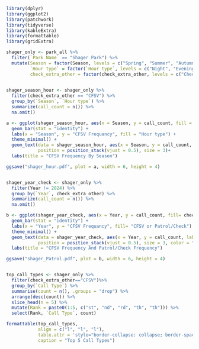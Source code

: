 ```r
library(dplyr)
library(ggplot2)
library(patchwork)
library(tidyverse)
library(kableExtra)
library(formattable)
library(gridExtra)
```

```r
shager_only <- park_all %>%
  filter(`Park Name` == "Shager Park") %>%
  mutate(Season = factor(Season, levels = c("Spring", "Summer", "Autumn", "Winter")),
         `Hour type` = factor(`Hour type`, levels = c("Night", "Evening", "Afternoon", "Morning")),
         check_extra_other = factor(check_extra_other, levels = c("Check/Patrol", "CFSV")))
  

shager_season_hour <- shager_only %>%
  filter(check_extra_other == "CFSV") %>%
  group_by(`Season`, `Hour type`) %>%  
  summarize(call_count = n()) %>%
  na.omit()

a <- ggplot(shager_season_hour, aes(x = Season, y = call_count, fill = `Hour type`)) +
  geom_bar(stat = "identity") +
  labs(x = "Season", y = "CFSV Frequancy", fill = "Hour type") +
  theme_minimal() +
  geom_text(data = shager_season_hour, aes(x = Season, y = call_count, label = call_count),
            position = position_stack(vjust = 0.5), size = 3)+
  labs(title = "CFSV Frequency By Season")

ggsave("shager_hour.pdf", plot = a, width = 6, height = 4) 


shager_year_check <- shager_only %>%
  filter(Year != 2024) %>%
  group_by(`Year`, check_extra_other) %>%  
  summarize(call_count = n()) %>%
  na.omit()

b <- ggplot(shager_year_check, aes(x = Year, y = call_count, fill= check_extra_other)) +
  geom_bar(stat = "identity") +
  labs(x = "Year", y = "CFSV Frequancy", fill= "CFSV or Patrol/Check") +
  theme_minimal() +
  geom_text(data = shager_year_check, aes(x = Year, y = call_count, label = call_count),
            position = position_stack(vjust = 0.5), size = 3, color = "Black")+
  labs(title = "CFSV Frequency And Patrol/Check Frequency")

ggsave("shager_Patrol.pdf", plot = b, width = 6, height = 4) 


top_call_types <- shager_only %>%
  filter(check_extra_other=="CFSV")%>%
  group_by(`Call Type`) %>%
  summarise(count = n(), .groups = "drop") %>%
  arrange(desc(count)) %>%
  slice_head(n = 5) %>%
  mutate(Rank = paste0(1:5, c("st", "nd", "rd", "th", "th"))) %>% 
  select(Rank, `Call Type`, count)

formattable(top_call_types, 
            align = c("l", "l", "l"),
            table.attr = 'style="border-collapse: collapse; border-spacing: 0px;"',
            caption = "Top 5 Call Types")

```
